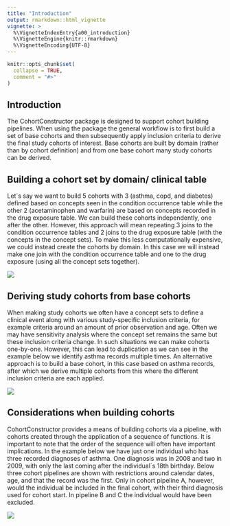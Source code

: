 ```yaml
---
title: "Introduction"
output: rmarkdown::html_vignette
vignette: >
  %\VignetteIndexEntry{a00_introduction}
  %\VignetteEngine{knitr::rmarkdown}
  %\VignetteEncoding{UTF-8}
---
```


```r
knitr::opts_chunk$set(
  collapse = TRUE,
  comment = "#>"
)
```

## Introduction

The CohortConstructor package is designed to support cohort building pipelines. When using the package the general workflow is to first build a set of base cohorts and then subsequently apply inclusion criteria to derive the final study cohorts of interest. Base cohorts are built by domain (rather than by cohort definition) and from one base cohort many study cohorts can be derived.

## Building a cohort set by domain/ clinical table

Let´s say we want to build 5 cohorts with 3 (asthma, copd, and diabetes) defined based on concepts seen in the condition occurrence table while the other 2 (acetaminophen and warfarin) are based on concepts recorded in the drug exposure table. We can build these cohorts independently, one after the other. However, this approach will mean repeating 3 joins to the condition occurrence tables and 2 joins to the drug exposure table (with the concepts in the concept sets). To make this less computationally expensive, we could instead create the cohorts by domain. In this case we will instead make one join with the condition occurrence table and one to the drug exposure (using all the concept sets together).

![](images/cohort_by_domain.png)

## Deriving study cohorts from base cohorts

When making study cohorts we often have a concept sets to define a clinical event along with various study-specific inclusion criteria, for example criteria around an amount of prior observation and age. Often we may have sensitivity analysis where the concept set remains the same but these inclusion criteria change. In such situations we can make cohorts one-by-one. However, this can lead to duplication as we can see in the example below we identify asthma records multiple times. An alternative approach is to build a base cohort, in this case based on asthma records, after which we derive multiple cohorts from this where the different inclusion criteria are each applied.

![](images/combined_cohort.png)

## Considerations when building cohorts

CohortConstructor provides a means of building cohorts via a pipeline, with cohorts created through the application of a sequence of functions. It is important to note that the order of the sequence will often have important implications. In the example below we have just one individual who has three recorded diagnoses of asthma. One diagnosis was in 2008 and two in 2009, with only the last coming after the individual´s 18th birthday. Below three cohort pipelines are shown with restrictions around calendar dates, age, and that the record was the first. Only in cohort pipeline A, however, would the individual be included in the final cohort, with their third diagnosis used for cohort start. In pipeline B and C the individual would have been excluded.  



![](images/pipeline.png)
